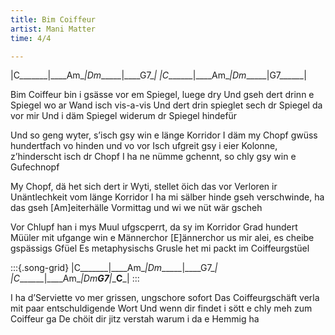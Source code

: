 ```yaml
---
title: Bim Coiffeur
artist: Mani Matter
time: 4/4

---
```



:::{.song-grid}
|C_______|____Am__|Dm______|____G7__|
|C_______|____Am__|Dm______|G7______|
:::

Bim Coiffeur bin i gsässe vor em Spiegel, luege dry
Und gseh dert drinn e Spiegel wo ar Wand isch vis-a-vis
Und dert drin spieglet sech dr Spiegel da vor mir
Und i däm Spiegel widerum dr Spiegel hindefür

Und so geng wyter, s'isch gsy win e länge Korridor
I däm my Chopf gwüss hundertfach vo hinden und vo vor
Isch ufgreit gsy i eier Kolonne, z'hinderscht isch dr Chopf
I ha ne nümme gchennt, so chly gsy win e Gufechnopf

My Chopf, dä het sich dert ir Wyti, stellet öich das vor
Verloren ir Unäntlechkeit vom länge Korridor
I ha mi sälber hinde gseh verschwinde, ha das gseh
[Am]eiterhälle Vormittag und wi we nüt wär gscheh

Vor Chlupf han i mys Muul ufgscperrt, da sy im Korridor
Grad hundert Müüler mit ufgange win e Männerchor
[E]ännerchor us mir alei, es cheibe gspässigs Gfüel
Es metaphysischs Grusle het mi packt im Coiffeurgstüel

:::{.song-grid} <!--Abschluss-->
|C_______|____Am__|Dm______|____G7__|
|C_______|____Am__|Dm__G7__|____C___| 
:::

I ha d'Serviette vo mer grissen, ungschore sofort
Das Coiffeurgschäft verla mit paar entschuldigende Wort
Und wenn dir findet i sött e chly meh zum Coiffeur ga
De chöit dir jitz verstah warum i da e Hemmig ha



